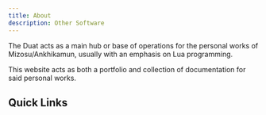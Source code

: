 ```yaml
---
title: About
description: Other Software
---
```


The Duat acts as a main hub or base of operations for the personal works of Mizosu/Ankhikamun, usually with an emphasis on Lua programming.

This website acts as both a portfolio and collection of documentation for said personal works.


## Quick Links

<LinkCard
  title="Lua Software"
  description="Lua programs, scripts, utilities, and libraries."
  href="/luasoftware/about/"
/>
<LinkCard
  title="Other Software"
  description="Other programs, scripts, utilities, and libraries."
  href="/othersoftware/about/"
/>
<LinkCard
  title="Roblox Commissions"
  description="Scripting commissions done through the Roblox platform."
  href="/robloxcommissions/about/"
/>
<LinkCard
  title="Roblox Games"
  description="Home-baked (usually incomplete) games developed on the Roblox platform."
  href="/robloxgames/about/"
/>
<LinkCard
  title="Roblox Prototypes"
  description="Prototype assets, games, or scripts developed on the Roblox platform."
  href="/robloxprototypes/about/"
/>